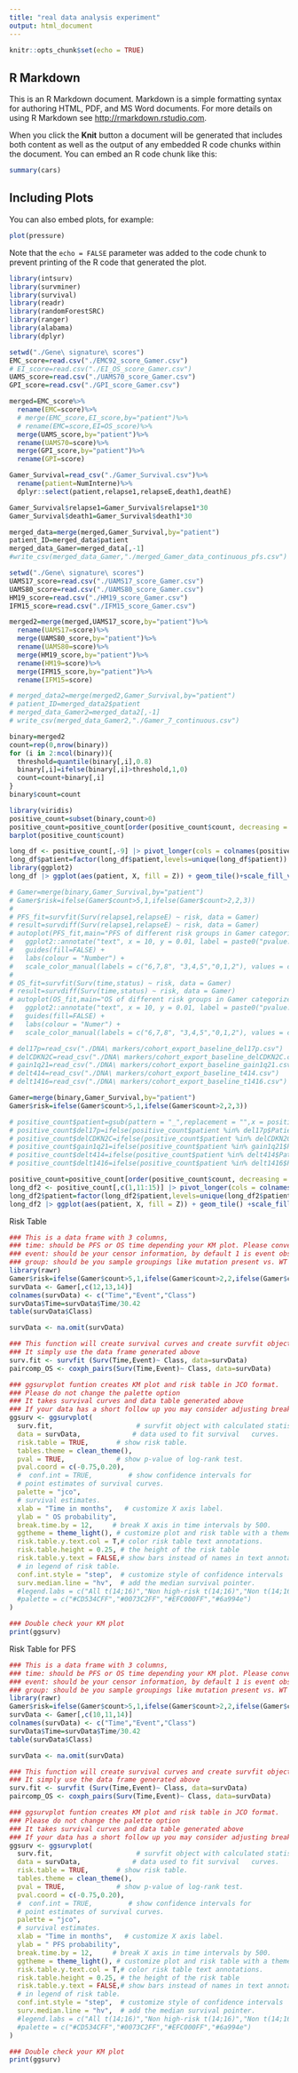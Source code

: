 ```yaml
---
title: "real data analysis experiment"
output: html_document
---
```


```r
knitr::opts_chunk$set(echo = TRUE)
```

## R Markdown

This is an R Markdown document. Markdown is a simple formatting syntax for authoring HTML, PDF, and MS Word documents. For more details on using R Markdown see <http://rmarkdown.rstudio.com>.

When you click the **Knit** button a document will be generated that includes both content as well as the output of any embedded R code chunks within the document. You can embed an R code chunk like this:

```r
summary(cars)
```

## Including Plots

You can also embed plots, for example:

```r
plot(pressure)
```

Note that the `echo = FALSE` parameter was added to the code chunk to prevent printing of the R code that generated the plot.

```r
library(intsurv)
library(survminer)
library(survival)
library(readr)
library(randomForestSRC)
library(ranger)
library(alabama)
library(dplyr)
```

```r
setwd("./Gene\ signature\ scores")
EMC_score=read.csv("./EMC92_score_Gamer.csv")
# EI_score=read.csv("./EI_OS_score_Gamer.csv")
UAMS_score=read.csv("./UAMS70_score_Gamer.csv")
GPI_score=read.csv("./GPI_score_Gamer.csv")
```

```r
merged=EMC_score%>%
  rename(EMC=score)%>%
  # merge(EMC_score,EI_score,by="patient")%>%
  # rename(EMC=score,EI=OS_score)%>%
  merge(UAMS_score,by="patient")%>%
  rename(UAMS70=score)%>%
  merge(GPI_score,by="patient")%>%
  rename(GPI=score)
```


```r
Gamer_Survival=read_csv("./Gamer_Survival.csv")%>%
  rename(patient=NumInterne)%>%
  dplyr::select(patient,relapse1,relapseE,death1,deathE)

Gamer_Survival$relapse1=Gamer_Survival$relapse1*30
Gamer_Survival$death1=Gamer_Survival$death1*30
```

```r
merged_data=merge(merged,Gamer_Survival,by="patient")
patient_ID=merged_data$patient
merged_data_Gamer=merged_data[,-1]
#write_csv(merged_data_Gamer,"./merged_Gamer_data_continuous_pfs.csv")
```

```r
setwd("./Gene\ signature\ scores")
UAMS17_score=read.csv("./UAMS17_score_Gamer.csv")
UAMS80_score=read.csv("./UAMS80_score_Gamer.csv")
HM19_score=read.csv("./HM19_score_Gamer.csv")
IFM15_score=read.csv("./IFM15_score_Gamer.csv")
```

```r
merged2=merge(merged,UAMS17_score,by="patient")%>%
  rename(UAMS17=score)%>%
  merge(UAMS80_score,by="patient")%>%
  rename(UAMS80=score)%>%
  merge(HM19_score,by="patient")%>%
  rename(HM19=score)%>%
  merge(IFM15_score,by="patient")%>%
  rename(IFM15=score)
```

```r
# merged_data2=merge(merged2,Gamer_Survival,by="patient")
# patient_ID=merged_data2$patient
# merged_data_Gamer2=merged_data2[,-1]
# write_csv(merged_data_Gamer2,"./Gamer_7_continuous.csv")
```

```r
binary=merged2
count=rep(0,nrow(binary))
for (i in 2:ncol(binary)){
  threshold=quantile(binary[,i],0.8)
  binary[,i]=ifelse(binary[,i]>threshold,1,0)
  count=count+binary[,i]
}
binary$count=count
```
```r
library(viridis)
positive_count=subset(binary,count>0)
positive_count=positive_count[order(positive_count$count, decreasing = TRUE), ]
barplot(positive_count$count)

long_df <- positive_count[,-9] |> pivot_longer(cols = colnames(positive_count)[-c(1,9)], names_to = "X", values_to = "Z")
long_df$patient=factor(long_df$patient,levels=unique(long_df$patient))
library(ggplot2)
long_df |> ggplot(aes(patient, X, fill = Z)) + geom_tile()+scale_fill_viridis()
```



```r
# Gamer=merge(binary,Gamer_Survival,by="patient")
# Gamer$risk=ifelse(Gamer$count>5,1,ifelse(Gamer$count>2,2,3))
# 
# PFS_fit=survfit(Surv(relapse1,relapseE) ~ risk, data = Gamer)
# result=survdiff(Surv(relapse1,relapseE) ~ risk, data = Gamer)
# autoplot(PFS_fit,main="PFS of different risk groups in Gamer categorized by \nthe number of signatures indicating high risk",conf.int = F)+
#   ggplot2::annotate("text", x = 10, y = 0.01, label = paste0("pvalue: ", sprintf("%.2e", result$pvalue)) , size = 3, hjust = 0)+
#   guides(fill=FALSE) +
#   labs(colour = "Number") +
#   scale_color_manual(labels = c("6,7,8", "3,4,5","0,1,2"), values = c(1, 2,3))
# 
# OS_fit=survfit(Surv(time,status) ~ risk, data = Gamer)
# result=survdiff(Surv(time,status) ~ risk, data = Gamer)
# autoplot(OS_fit,main="OS of different risk groups in Gamer categorized by \nthe number of signatures indicating high risk",conf.int = F)+
#   ggplot2::annotate("text", x = 10, y = 0.01, label = paste0("pvalue: ", sprintf("%.2e", result$pvalue)) , size = 3, hjust = 0)+
#   guides(fill=FALSE) +
#   labs(colour = "Numer") +
#   scale_color_manual(labels = c("6,7,8", "3,4,5","0,1,2"), values = c(1, 2,3))
```

```r
# del17p=read_csv("./DNA\ markers/cohort_export_baseline_del17p.csv")
# delCDKN2C=read_csv("./DNA\ markers/cohort_export_baseline_delCDKN2C.csv")
# gain1q21=read_csv("./DNA\ markers/cohort_export_baseline_gain1q21.csv")
# delt414=read_csv("./DNA\ markers/cohort_export_baseline_t414.csv")
# delt1416=read_csv("./DNA\ markers/cohort_export_baseline_t1416.csv")
```

```r
Gamer=merge(binary,Gamer_Survival,by="patient")
Gamer$risk=ifelse(Gamer$count>5,1,ifelse(Gamer$count>2,2,3))
```

```r
# positive_count$patient=gsub(pattern = "_",replacement = "",x = positive_count$patient)
# positive_count$del17p=ifelse(positive_count$patient %in% del17p$Patient,1,0)
# positive_count$delCDKN2C=ifelse(positive_count$patient %in% delCDKN2C$Patient,1,0)
# positive_count$gain1q21=ifelse(positive_count$patient %in% gain1q21$Patient,1,0)
# positive_count$delt414=ifelse(positive_count$patient %in% delt414$Patient,1,0)
# positive_count$delt1416=ifelse(positive_count$patient %in% delt1416$Patient,1,0)
```

```r
positive_count=positive_count[order(positive_count$count, decreasing = TRUE), ]
long_df2 <- positive_count[,c(1,11:15)] |> pivot_longer(cols = colnames(positive_count)[11:15], names_to = "X", values_to = "Z")
long_df2$patient=factor(long_df2$patient,levels=unique(long_df2$patient))
long_df2 |> ggplot(aes(patient, X, fill = Z)) + geom_tile() +scale_fill_viridis()
```

Risk Table
```r
### This is a data frame with 3 columns,
### time: should be PFS or OS time depending your KM plot. Please convert your time to months if it is coded as days or years
### event: should be your censor information, by default 1 is event observed, 0 ins censor
### group: should be you sample groupings like mutation present vs. WT vs. deletion etc.
library(rawr)
Gamer$risk=ifelse(Gamer$count>5,1,ifelse(Gamer$count>2,2,ifelse(Gamer$count>0,3,4)))
survData <- Gamer[,c(12,13,14)]
colnames(survData) <- c("Time","Event","Class")
survData$Time=survData$Time/30.42
table(survData$Class)

survData <- na.omit(survData)

### This function will create survival curves and create survfit object required for plotting below.
### It simply use the data frame generated above
surv.fit <- survfit (Surv(Time,Event)~ Class, data=survData)
paircomp_OS <- coxph_pairs(Surv(Time,Event)~ Class, data=survData)

### ggsurvplot funtion creates KM plot and risk table in JCO format. 
### Please do not change the palette option
### It takes survival curves and data table generated above
### If your data has a short follow up you may consider adjusting break.time.by = 6 to add a risk table entry for every 6 months instead of 12 months 
ggsurv <- ggsurvplot(
  surv.fit,                     # survfit object with calculated statistics.
  data = survData,             # data used to fit survival   curves.
  risk.table = TRUE,       # show risk table.
  tables.theme = clean_theme(),
  pval = TRUE,             # show p-value of log-rank test.
  pval.coord = c(-0.75,0.20),
  #  conf.int = TRUE,         # show confidence intervals for 
  # point estimates of survival curves.
  palette = "jco",
  # survival estimates.
  xlab = "Time in months",   # customize X axis label. 
  ylab = " OS probability",
  break.time.by = 12,     # break X axis in time intervals by 500.
  ggtheme = theme_light(), # customize plot and risk table with a theme.
  risk.table.y.text.col = T,# color risk table text annotations.
  risk.table.height = 0.25, # the height of the risk table
  risk.table.y.text = FALSE,# show bars instead of names in text annotations
  # in legend of risk table.
  conf.int.style = "step",  # customize style of confidence intervals
  surv.median.line = "hv",  # add the median survival pointer.
  #legend.labs = c("All t(14;16)","Non high-risk t(14;16)","Non t(14;16)"),    # change legend labels, please double check your edited labels here and your input data!!
  #palette = c("#CD534CFF","#0073C2FF","#EFC000FF","#6a994e")
)

### Double check your KM plot
print(ggsurv)
```
Risk Table for PFS
```r
### This is a data frame with 3 columns,
### time: should be PFS or OS time depending your KM plot. Please convert your time to months if it is coded as days or years
### event: should be your censor information, by default 1 is event observed, 0 ins censor
### group: should be you sample groupings like mutation present vs. WT vs. deletion etc.
library(rawr)
Gamer$risk=ifelse(Gamer$count>5,1,ifelse(Gamer$count>2,2,ifelse(Gamer$count>0,3,4)))
survData <- Gamer[,c(10,11,14)]
colnames(survData) <- c("Time","Event","Class")
survData$Time=survData$Time/30.42
table(survData$Class)

survData <- na.omit(survData)

### This function will create survival curves and create survfit object required for plotting below.
### It simply use the data frame generated above
surv.fit <- survfit (Surv(Time,Event)~ Class, data=survData)
paircomp_OS <- coxph_pairs(Surv(Time,Event)~ Class, data=survData)

### ggsurvplot funtion creates KM plot and risk table in JCO format. 
### Please do not change the palette option
### It takes survival curves and data table generated above
### If your data has a short follow up you may consider adjusting break.time.by = 6 to add a risk table entry for every 6 months instead of 12 months 
ggsurv <- ggsurvplot(
  surv.fit,                     # survfit object with calculated statistics.
  data = survData,             # data used to fit survival   curves.
  risk.table = TRUE,       # show risk table.
  tables.theme = clean_theme(),
  pval = TRUE,             # show p-value of log-rank test.
  pval.coord = c(-0.75,0.20),
  #  conf.int = TRUE,         # show confidence intervals for 
  # point estimates of survival curves.
  palette = "jco",
  # survival estimates.
  xlab = "Time in months",   # customize X axis label. 
  ylab = " PFS probability",
  break.time.by = 12,     # break X axis in time intervals by 500.
  ggtheme = theme_light(), # customize plot and risk table with a theme.
  risk.table.y.text.col = T,# color risk table text annotations.
  risk.table.height = 0.25, # the height of the risk table
  risk.table.y.text = FALSE,# show bars instead of names in text annotations
  # in legend of risk table.
  conf.int.style = "step",  # customize style of confidence intervals
  surv.median.line = "hv",  # add the median survival pointer.
  #legend.labs = c("All t(14;16)","Non high-risk t(14;16)","Non t(14;16)"),    # change legend labels, please double check your edited labels here and your input data!!
  #palette = c("#CD534CFF","#0073C2FF","#EFC000FF","#6a994e")
)

### Double check your KM plot
print(ggsurv)
```
